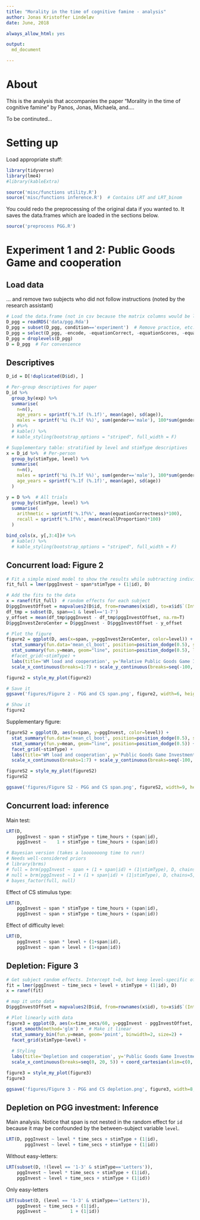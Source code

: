 ```yaml
---
title: "Morality in the time of cognitive famine - analysis"
author: Jonas Kristoffer Lindeløv
date: June, 2018

always_allow_html: yes

output:
  md_document

---
```

<!--
# TO DO
* Number of trials per subject as a criterion?
-->

# About
This is the analysis that accompanies the paper "Morality in the time of cognitive famine" by Panos, Jonas, Michaela, and....

To be continuted...


# Setting up
Load appropriate stuff:
```r
library(tidyverse)
library(lme4)
#library(kableExtra)

source('misc/functions utility.R')
source('misc/functions inference.R')  # Contains LRT and LRT_binom
```

You could redo the preprocessing of the original data if you wanted to. It saves the data.frames which are loaded in the sections below.
```r
source('preprocess PGG.R')
```


# Experiment 1 and 2: Public Goods Game and cooperation

## Load data
... and remove two subjects who did not follow instructions (noted by the research assistant)
```r
# Load the data.frame (not in csv because the matrix columns would be lost)
D_pgg = readRDS('data/pgg.Rda')
D_pgg = subset(D_pgg, condition=='experiment')  # Remove practice, etc.
D_pgg = select(D_pgg, -encode, -equationCorrect, -equationScores, -equationRTs, -recallAns, -equationAnss)  # Tidyr doesn't like these matrix columns and we won't be using them
D_pgg = droplevels(D_pgg)
D = D_pgg  # For convenience
```

## Descriptives
```r
D_id = D[!duplicated(D$id), ]

# Per-group descriptives for paper
D_id %>%
  group_by(exp) %>%
  summarise(
    n=n(),
    age_years = sprintf('%.1f (%.1f)', mean(age), sd(age)),
    males = sprintf('%i (%.1f %%)', sum(gender=='male'), 100*sum(gender=='male')/n())
  ) #%>%
  # kable() %>% 
  # kable_styling(bootstrap_options = "striped", full_width = F)

# Supplementary table: stratified by level and stimType descriptives
x = D_id %>%  # Per-person
  group_by(stimType, level) %>%
  summarise(
    n=n(),
    males = sprintf('%i (%.1f %%)', sum(gender=='male'), 100*sum(gender=='male')/n()),
    age_years = sprintf('%.1f (%.1f)', mean(age), sd(age))
  )

y = D %>%  # All trials
  group_by(stimType, level) %>%
  summarise(
    arithmetic = sprintf('%.1f%%', mean(equationCorrectness)*100),
    recall = sprintf('%.1f%%', mean(recallProportion)*100)
  )

bind_cols(x, y[,3:4])# %>%
  # kable() %>% 
  # kable_styling(bootstrap_options = "striped", full_width = F)
```

## Concurrent load: Figure 2
```r
# Fit a simple mixed model to show the results while subtracting individual differences
fit_full = lmer(pggInvest ~ span*stimType + (1|id), D)

# Add the fits to the data
x = ranef(fit_full)  # random effects for each subject
D$pggInvestOffset = mapvalues2(D$id, from=rownames(x$id), to=x$id$`(Intercept)`)  # map it unto data
df_tmp = subset(D, span==1 & level=='1-7')
y_offset = mean(df_tmp$pggInvest - df_tmp$pggInvestOffset, na.rm=T)
D$pggInvestZeroCenter = D$pggInvest - D$pggInvestOffset - y_offset

# Plot the figure
figure2 = ggplot(D, aes(x=span, y=pggInvestZeroCenter, color=level)) + 
  stat_summary(fun.data='mean_cl_boot', position=position_dodge(0.5), size=0.7) +
  stat_summary(fun.y=mean, geom="line", position=position_dodge(0.5), lwd=1.3) +
  #facet_grid(~stimType) +
  labs(title='WM load and cooperation', y='Relative Public Goods Game Investment', x='Complex Span') + 
  scale_x_continuous(breaks=1:7) + scale_y_continuous(breaks=seq(-100, 100, 2))

figure2 = style_my_plot(figure2)

# Save it
ggsave('figures/Figure 2 - PGG and CS span.png', figure2, width=6, height=6, units='cm', dpi=300, scale=1.7)

# Show it 
figure2
```

Supplementary figure:
```r
figureS2 = ggplot(D, aes(x=span, y=pggInvest, color=level)) + 
  stat_summary(fun.data='mean_cl_boot', position=position_dodge(0.5), size=0.3) +
  stat_summary(fun.y=mean, geom="line", position=position_dodge(0.5)) +
  facet_grid(~stimType) +
  labs(title='WM load and cooperation', y='Public Goods Game Investment', x='Complex Span') + 
  scale_x_continuous(breaks=1:7) + scale_y_continuous(breaks=seq(-100, 100, 2))

figureS2 = style_my_plot(figureS2)
figureS2

ggsave('figures/Figure S2 - PGG and CS span.png', figureS2, width=9, height=6, units='cm', dpi=300, scale=1.7)
```



## Concurrent load: inference
Main test:
```r
LRT(D, 
    pggInvest ~ span + stimType + time_hours + (span|id), 
    pggInvest ~    1 + stimType + time_hours + (span|id))

# Bayesian version (takes a looooooong time to run!)
# Needs well-considered priors
# library(brms)
# full = brm(pggInvest ~ span + (1 + span|id) + (1|stimType), D, chains=5, cores=5, iter=650, warmup=150)
# null = brm(pggInvest ~ 1 + (1 + span|id) + (1|stimType), D, chains=5, cores=5, iter=650, warmup=150)
# bayes_factor(full, null)
```

Effect of CS stimulus type:
```r
LRT(D, 
    pggInvest ~ span * stimType + time_hours + (span|id), 
    pggInvest ~ span + stimType + time_hours + (span|id))
```

Effect of difficulty level:
```r
LRT(D, 
    pggInvest ~ span * level + (1+span|id),
    pggInvest ~ span + level + (1+span|id))
```


## Depletion: Figure 3
```r
# Get subject random effects. Intercept t=0, but keep level-specific offsets
fit = lmer(pggInvest ~ time_secs + level + stimType + (1|id), D)
x = ranef(fit)

# map it unto data
D$pggInvestOffset = mapvalues2(D$id, from=rownames(x$id), to=x$id$`(Intercept)`)

# Plot linearly with data
figure3 = ggplot(D, aes(x=time_secs/60, y=pggInvest - pggInvestOffset, color=level, fill=level)) +  # plot data with subject-specific offsets
  stat_smooth(method='glm') +  # Make it linear
  stat_summary_bin(fun.y=mean, geom='point', binwidth=2, size=2) +
  facet_grid(stimType~level) + 
  
  # Styling
  labs(title='Depletion and cooperation', y='Public Goods Game Investment', x='Minutes elapsed') + 
  scale_x_continuous(breaks=seq(0, 20, 5)) + coord_cartesian(xlim=c(0, 20), ylim=c(35, 60)) + scale_y_continuous(breaks=seq(-100, 100, 5))

figure3 = style_my_plot(figure3)
figure3

ggsave('figures/Figure 3 - PGG and CS depletion.png', figure3, width=8, height=3.8, units='cm', dpi=300, scale=2)
```


## Depletion on PGG investment: Inference
Main analysis. Notice that span is not nested in the random effect for `id` because it may be confounded by the between-subject variable `level`.
```r
LRT(D, pggInvest ~ level * time_secs + stimType + (1|id),
       pggInvest ~ level + time_secs + stimType + (1|id))
```
Without easy-letters:
```r
LRT(subset(D, !(level == '1-3' & stimType=='Letters')), 
    pggInvest ~ level * time_secs + stimType + (1|id),
    pggInvest ~ level + time_secs + stimType + (1|id))

```


Only easy-letters
```r
LRT(subset(D, (level == '1-3' & stimType=='Letters')), 
    pggInvest ~ time_secs + (1|id),
    pggInvest ~         1 + (1|id))
```
